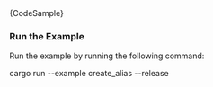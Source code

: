 
<DotEnvWarning/>

<CodeBlock className="language-rust">
    {CodeSample}
</CodeBlock>

### Run the Example

Run the example by running the following command:

<CodeBlock className="language-bash">
    cargo run --example create_alias --release
</CodeBlock>